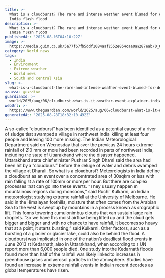 ```yaml
---
title: >-
  What is a cloudburst? The rare and intense weather event blamed for deadly
  India flash flood
description: >-
  What is a cloudburst? The rare and intense weather event blamed for deadly
  India flash flood
publishedAt: '2025-08-06T04:10:22Z'
image: >-
  https://media.guim.co.uk/5a77f67fb5ddf1084aaf8552e854caa0aa287eab/0_0_2821_2257/500.jpg
category: World news
tags:
  - India
  - Environment
  - Extreme weather
  - World news
  - South and central Asia
slug: >-
  what-is-a-cloudburst-the-rare-and-intense-weather-event-blamed-for-deadly-india-flash-flood
source: guardian
guardianId: >-
  world/2025/aug/06/cloudburst-what-is-it-weather-event-explainer-india-flash-flood
webUrl: >-
  https://www.theguardian.com/world/2025/aug/06/cloudburst-what-is-it-weather-event-explainer-india-flash-flood
generatedAt: '2025-08-28T18:32:10.492Z'
---
```

A so-called “cloudburst” has been identified as a potential cause of a river of sludge that swamped a village in northwest India, killing at least four people and leaving 100 more missing. The Indian Meteorological Department said on Wednesday that over the previous 24 hours extreme rainfall of 210 mm or more had been recorded in parts of northwest India, including the state of Uttarakhand where the disaster happened. Uttarakhand state chief minister Pushkar Singh Dhami said the area had been hit by a “cloudburst” before the deluge of water and debris swamped the village at Dharali. So what is a cloudburst? Meteorologists in India define a cloudburst as an event over a concentrated area of 30sqkm or less with rain falling at a rate of 100mm or more per hour. But there are complex processes that can go into these events. “They usually happen in mountainous regions during monsoons,” said Ruchit Kulkarni, an Indian meteorologist studying extreme rainfall at the University of Melbourne. He said in the Himalayan foothills, moisture that often comes from the Arabian Sea to the west is swept up by mountains in a process known as orographic lift. This forms towering cumulonimbus clouds that can sustain large rain droplets. “So we have this moist airflow being lifted up and the cloud gets bigger and bigger and with no chance to have rainfall, it becomes so heavy that at a point, it starts bursting,” said Kulkarni. Other factors, such as a bursting of a glacier or glacier lake, could also be behind the flood. A cloudburst was implicated in one of the nation’s deadliest flood events in June 2013 at Kedarnath, also in Uttarakhand, when according to a UN report more than 6,000 people died. One study into the Kedarnath floods found more than half of the rainfall was likely linked to increases in greenhouse gases and aerosol particles in the atmosphere. Studies have found an increase in extreme rainfall events in India in recent decades as global temperatures have risen.
